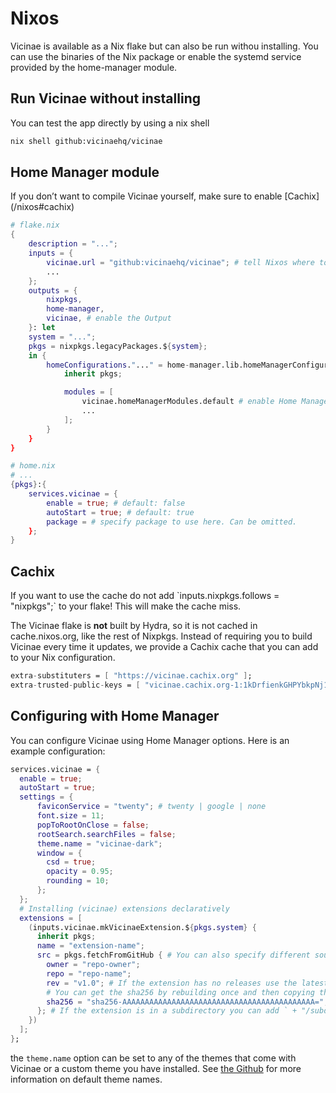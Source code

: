 
# Nixos
Vicinae is available as a Nix flake but can also be run withou installing. You can use the binaries of the Nix package or enable the systemd service provided by the home-manager module.

## Run Vicinae without installing
You can test the app directly by using a nix shell

```bash
nix shell github:vicinaehq/vicinae
```

## Home Manager module

<Note>
If you don’t want to compile Vicinae yourself, make sure to enable [Cachix](/nixos#cachix)
</Note>


```nix
# flake.nix
{
    description = "...";
    inputs = {
        vicinae.url = "github:vicinaehq/vicinae"; # tell Nixos where to get Vicinae
        ...
    };
    outputs = {
        nixpkgs,
        home-manager,
        vicinae, # enable the Output
    }: let
    system = "...";
    pkgs = nixpkgs.legacyPackages.${system};
    in {
        homeConfigurations."..." = home-manager.lib.homeManagerConfiguration {
            inherit pkgs;

            modules = [
                vicinae.homeManagerModules.default # enable Home Manager
                ...
            ];
        }
    }
}
```

```nix
# home.nix
# ...
{pkgs}:{
    services.vicinae = {
        enable = true; # default: false
        autoStart = true; # default: true
        package = # specify package to use here. Can be omitted.
    };
}
```

## Cachix

<Note>
If you want to use the cache do not add `inputs.nixpkgs.follows = "nixpkgs";` to your flake! This will make the cache miss.
</Note>

The Vicinae flake is **not** built by Hydra, so it is not cached in cache.nixos.org, like the rest of Nixpkgs.
Instead of requiring you to build Vicinae every time it updates, we provide a Cachix cache that you can add to your Nix configuration.

```nix
extra-substituters = [ "https://vicinae.cachix.org" ];
extra-trusted-public-keys = [ "vicinae.cachix.org-1:1kDrfienkGHPYbkpNj1mWTr7Fm1+zcenzgTizIcI3oc=" ];
```

## Configuring with Home Manager
You can configure Vicinae using Home Manager options. Here is an example configuration:



```nix
services.vicinae = {
  enable = true;
  autoStart = true;
  settings = {
      faviconService = "twenty"; # twenty | google | none
      font.size = 11;
      popToRootOnClose = false;
      rootSearch.searchFiles = false;
      theme.name = "vicinae-dark";
      window = {
        csd = true;
        opacity = 0.95;
        rounding = 10;
      };
  };
  # Installing (vicinae) extensions declaratively
  extensions = [
    (inputs.vicinae.mkVicinaeExtension.${pkgs.system} {
      inherit pkgs;
      name = "extension-name";
      src = pkgs.fetchFromGitHub { # You can also specify different sources other than github
        owner = "repo-owner";
        repo = "repo-name";
        rev = "v1.0"; # If the extension has no releases use the latest commit hash
        # You can get the sha256 by rebuilding once and then copying the output hash from the error message
        sha256 = "sha256-AAAAAAAAAAAAAAAAAAAAAAAAAAAAAAAAAAAAAAAAAAA=";
      }; # If the extension is in a subdirectory you can add ` + "/subdir"` between the brace and the semicolon here
    })
  ];
};
```
the `theme.name` option can be set to any of the themes that come with Vicinae or a custom theme you have installed. See [the Github](https://github.com/vicinaehq/vicinae/tree/main/extra/themes) for more information on default theme names.
